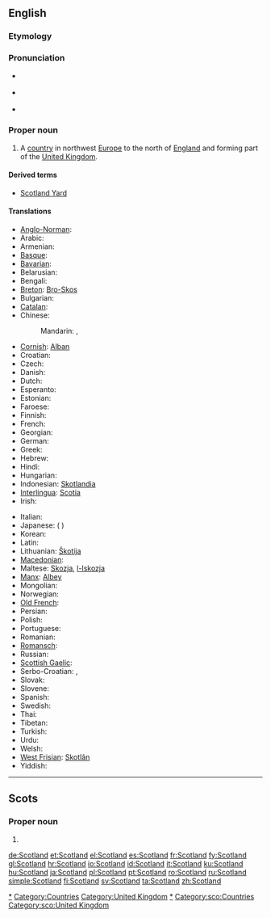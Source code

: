 ==English==
{{wikipedia}}

===Etymology===
{{compound|Scot|land}}

===Pronunciation===
* {{a|UK}} {{IPA|/ˈskɒt.lənd/}}
* {{a|US}} {{IPA|/ˈskɑt.lənd/}}
* {{audio|en-us-Scotland.ogg|Audio (US)}}

===Proper noun===
{{en-proper noun}}

# A [[country]] in northwest [[Europe]] to the north of [[England]] and forming part of the [[United Kingdom]].

====Derived terms====
* [[Scotland Yard]]

====Translations====
{{trans-top|country in northwest Europe to the north of England}}
* [[Anglo-Norman]]: {{tø|xno|Escoce}}
* Arabic: {{t|ar|إسكتلندا|f|tr='iskutlanda}}
* Armenian: {{t-|hy|Շոտլանդիա|tr=Šotlandia}}
* [[Basque]]: {{t|eu|Eskozia|xs=Basque}}
* [[Bavarian]]: {{tø|bar|Schottland}}
* Belarusian: {{t|be|Шатландыя|f|tr=Šatlándyja|xs=Belarusian}}
* Bengali: {{t|bn|স্কটল্যান্ড|tr=skaṭlyānḍa|sc=Beng|xs=Bengali}}
* [[Breton]]: [[Bro-Skos]]
* Bulgarian: {{t-|bg|Шотландия|f|tr=Šotlándija}}
* [[Catalan]]: {{t-|ca|Escòcia|f}}
* Chinese:
*: Mandarin: {{t|cmn|蘇格蘭|sc=Hani}},  {{t-|cmn|苏格兰|tr=Sūgélán|sc=Hani}}
* [[Cornish]]: [[Alban]]
* Croatian: {{t|hr|Škotska|f}}
* Czech: {{t+|cs|Skotsko}}
* Danish: {{t+|da|Skotland}}
* Dutch: {{t+|nl|Schotland}}
* Esperanto: {{t-|eo|Skotlando|xs=Esperanto}}
* Estonian: {{t+|et|Šotimaa}}
* Faroese: {{t-|fo|Skotland|n|xs=Faroese}}
* Finnish: {{t+|fi|Skotlanti}}
* French: {{t+|fr|Écosse|f}}
* Georgian: {{t|ka|შოტლანდია|tr=šotʼlandia|sc=Geor|xs=Georgian}}
* German: {{t+|de|Schottland|n}}
* Greek: {{t+|el|Σκωτία|f|tr=Skotía}}
* Hebrew: {{t|he|סקוטלנד|m|tr=skótland}}
* Hindi: {{t|hi|स्कॉटलैंड|tr=skoṭlaiṇḍ|xs=Hindi}}
* Hungarian: {{t+|hu|Skócia}}
* Indonesian: [[Skotlandia]]
* [[Interlingua]]: [[Scotia]]
* Irish: {{t-|ga|Albain|f|xs=Irish}}
{{trans-mid}}
* Italian: {{t+|it|Scozia|f}}
* Japanese: {{t+|ja|スコットランド|tr=Sukottorándo}} ({{qualifier|obsolete}} {{t|ja|蘇格蘭}})
* Korean: {{t|ko|스코틀랜드|tr=Seukoteullaendeu|sc=Hang}}
* Latin: {{t-|la|Caledonia|f}}
* Lithuanian: [[Škotija]] {{f}}
* [[Macedonian]]: {{t+|mk|Шкотска|f|tr=Škótska}}
* Maltese: [[Skozja]], [[l-Iskozja]]
* [[Manx]]: [[Albey]]
* Mongolian: {{t|mn|Шотланд|tr=Šotlánd|sc=Cyrl|xs=Mongolian}}
* Norwegian: {{t+|no|Skottland}}
* [[Old French]]: {{tø|fro|Escoce|f}}
* Persian: {{t-|fa|اسکاتلند|tr=Eskâtland}}
* Polish: {{t+|pl|Szkocja|f}}
* Portuguese: {{t+|pt|Escócia|f}}
* Romanian: {{t|ro|Scoţia|f}}
* [[Romansch]]: {{t|rm|Scozia|f}}
* Russian: {{t-|ru|Шотландия|f|tr=Šotlándija}}
* [[Scottish Gaelic]]: {{t-|gd|Alba|f|xs=Scottish Gaelic}}
* Serbo-Croatian: {{tø|sh|Шкотска|f|alt=Шко̏тска|tr=Шкотска|sc=Cyrl|xs=Serbo-Croatian}},  {{tø|sh|Škotska|f|alt=Škȍtskā|xs=Serbo-Croatian}}
* Slovak: {{t-|sk|Škótsko|n}}
* Slovene: {{t+|sl|Škotska|f}}
* Spanish: {{t+|es|Escocia|f}}
* Swedish: {{t+|sv|Skottland}}
* Thai: {{t|th|สกอตแลนด์|tr=sòk-òt-laen}}
* Tibetan: {{tø|bo|སུའུ་ཀེ་ལན་|tr=su ke len|sc=Tibt|xs=Tibetan}}
* Turkish: {{t+|tr|İskoçya}}
* Urdu: {{t|ur|اسکاچستان|xs=Urdu}}
* Welsh: {{t-|cy|Alban|f|alt=Yr Alban|xs=Welsh}}
* [[West Frisian]]: [[Skotlân]]
* Yiddish: {{t-|yi|שאָטלאַנד|tr=shotland|xs=Yiddish}}
{{trans-bottom}}

[[Category:Scotland|*]]
[[Category:Countries]]
[[Category:United Kingdom]]

----

==Scots==
{{wikipedia|lang=sco}}

===Proper noun===
{{sco-proper noun}}

# {{l|en|Scotland}}

[[Category:sco:Scotland|*]]
[[Category:sco:Countries]]
[[Category:sco:United Kingdom]]

[[de:Scotland]]
[[et:Scotland]]
[[el:Scotland]]
[[es:Scotland]]
[[fr:Scotland]]
[[fy:Scotland]]
[[gl:Scotland]]
[[hr:Scotland]]
[[io:Scotland]]
[[id:Scotland]]
[[it:Scotland]]
[[ku:Scotland]]
[[hu:Scotland]]
[[ja:Scotland]]
[[pl:Scotland]]
[[pt:Scotland]]
[[ro:Scotland]]
[[ru:Scotland]]
[[simple:Scotland]]
[[fi:Scotland]]
[[sv:Scotland]]
[[ta:Scotland]]
[[zh:Scotland]]
